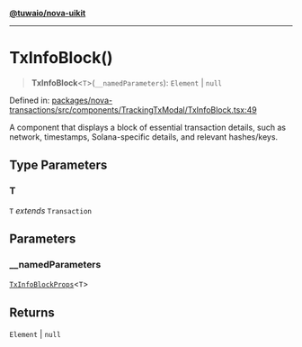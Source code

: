 [**@tuwaio/nova-uikit**](../../../README.md)

***

# TxInfoBlock()

> **TxInfoBlock**\<`T`\>(`__namedParameters`): `Element` \| `null`

Defined in: [packages/nova-transactions/src/components/TrackingTxModal/TxInfoBlock.tsx:49](https://github.com/TuwaIO/nova-uikit/blob/e51115efe02c340d7b85749415a2038aba217f7d/packages/nova-transactions/src/components/TrackingTxModal/TxInfoBlock.tsx#L49)

A component that displays a block of essential transaction details,
such as network, timestamps, Solana-specific details, and relevant hashes/keys.

## Type Parameters

### T

`T` *extends* `Transaction`

## Parameters

### \_\_namedParameters

[`TxInfoBlockProps`](../type-aliases/TxInfoBlockProps.md)\<`T`\>

## Returns

`Element` \| `null`
